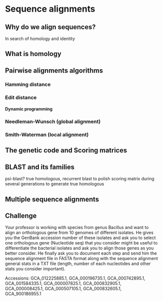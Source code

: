 # Sequence alignments {#sec-alignments}

## Why do we align sequences?

In search of homology and identity

## What is homology

## Pairwise alignments algorithms

### Hamming distance

### Edit distance

#### Dynamic programming

### Needleman-Wunsch (global alignment)

### Smith-Waterman (local alignment)

## The genetic code and Scoring matrices

## BLAST and its families

psi-blast? true homologous, recurrent blast to polish scoring matrix during several generations to generate true homologous

## Multiple sequence alignments



::: {.callout-warning}
## Challenge
Your professor is working with species from genus  Bacillus and want to align an orthologous gene from 10 genomes of different isolates. He gives you the GenBank accession number of these isolates and ask you to select one orthologous gene (Nucleotide seq) that you consider might be useful to differentiate the bacterial isolates and ask you to align those genes as you better consider. He finally ask you to document each step and send him the sequence alignment file in FASTA format along with the sequence alignment general stats in a TXT file (length, number of each nucleotides and other stats you consider important).

Accessions: GCA_012225885.1, GCA_000196735.1, GCA_000742895.1, GCA_001584335.1, GCA_000007825.1, GCA_000832905.1, GCA_000008425.1, GCA_000507105.1, GCA_000832605.1, GCA_900186955.1
:::
